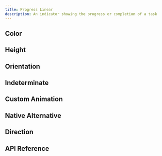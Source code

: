```yaml
---
title: Progress Linear
description: An indicator showing the progress or completion of a task.
---
```



















<Framework id="svelte">
	<Preview files={{ 'app.svelte': DefaultSvelteRaw }} client:visible>
		<DefaultSvelte client:visible />
	</Preview>
</Framework>
<Framework id="react">
	<Preview files={{ 'app.tsx': DefaultReactRaw }} client:visible>
		<DefaultReact client:visible />
	</Preview>
</Framework>

## Color

<Framework id="svelte">
	<Preview files={{ 'app.svelte': ColorSvelteRaw }} client:visible>
		<ColorSvelte client:visible />
	</Preview>
</Framework>
<Framework id="react">
	<Preview files={{ 'app.tsx': ColorReactRaw }} client:visible>
		<ColorReact client:visible />
	</Preview>
</Framework>

## Height

<Framework id="svelte">
	<Preview files={{ 'app.svelte': HeightSvelteRaw }} client:visible>
		<HeightSvelte client:visible />
	</Preview>
</Framework>
<Framework id="react">
	<Preview files={{ 'app.tsx': HeightReactRaw }} client:visible>
		<HeightReact client:visible />
	</Preview>
</Framework>

## Orientation

<Framework id="svelte">
	<Preview files={{ 'app.svelte': OrientationSvelteRaw }} client:visible>
		<OrientationSvelte client:visible />
	</Preview>
</Framework>
<Framework id="react">
	<Preview files={{ 'app.tsx': OrientationReactRaw }} client:visible>
		<OrientationReact client:visible />
	</Preview>
</Framework>

## Indeterminate

<Framework id="svelte">
	<Preview files={{ 'app.svelte': IndeterminateSvelteRaw }} client:visible>
		<IndeterminateSvelte client:visible />
	</Preview>
</Framework>
<Framework id="react">
	<Preview files={{ 'app.tsx': IndeterminateReactRaw }} client:visible>
		<IndeterminateReact client:visible />
	</Preview>
</Framework>

## Custom Animation

<Framework id="svelte">
	<Preview files={{ 'app.svelte': CustomAnimationSvelteRaw }} client:visible>
		<CustomAnimationSvelte client:visible />
	</Preview>
</Framework>
<Framework id="react">
	<Preview files={{ 'app.tsx': CustomAnimationReactRaw }} client:visible>
		<CustomAnimationReact client:visible />
	</Preview>
</Framework>

## Native Alternative

<Framework id="svelte">
	<Preview files={{ 'app.svelte': NativeSvelteRaw }} client:visible>
		<NativeSvelte client:visible />
	</Preview>
</Framework>
<Framework id="react">
	<Preview files={{ 'app.tsx': NativeReactRaw }} client:visible>
		<NativeReact client:visible />
	</Preview>
</Framework>

## Direction

<Framework id="svelte">
	<Preview files={{ 'app.svelte': DirSvelteRaw }} client:visible>
		<DirSvelte client:visible />
	</Preview>
</Framework>
<Framework id="react">
	<Preview files={{ 'app.tsx': DirReactRaw }} client:visible>
		<DirReact client:visible />
	</Preview>
</Framework>

## API Reference

<ApiTable component="progress" />
